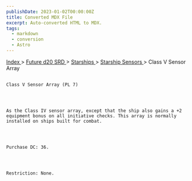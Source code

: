 ```yaml
---
publishDate: 2023-01-02T00:00:00Z
title: Converted MDX File
excerpt: Auto-converted HTML to MDX.
tags:
  - markdown
  - conversion
  - Astro
---
```







[
      Index
     ](-index)
     >
     [
      Future d20 SRD
     ](future-d20-srd-index)
     >
     [
      Starships
     ](future-d20-srd-starships-index)
     >
     [
      Starship Sensors
     ](future-d20-srd-starships-starship-sensors-index)
     > Class V Sensor Array
    




## 
    Class V Sensor Array (PL 7)
   



    As the Class IV sensor array, except that the ship also gains a +2 equipment bonus on all initiative checks. This array is normally installed on ships built for combat.
   



    Purchase DC: 36.
   



    Restriction: None.
   





